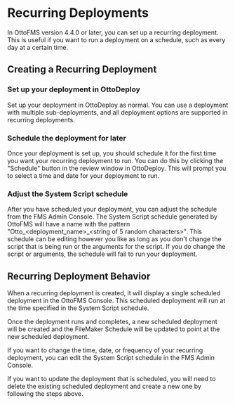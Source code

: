 
# Recurring Deployments

In OttoFMS version 4.4.0 or later, you can set up a recurring deployment. This is useful if you want to run a deployment on a schedule, such as every day at a certain time.

## Creating a Recurring Deployment

<Steps>

### Set up your deployment in OttoDeploy

Set up your deployment in OttoDeploy as normal. You can use a deployment with multiple sub-deployments, and all deployment options are supported in recurring deployments.

### Schedule the deployment for later

Once your deployment is set up, you should schedule it for the first time you want your recurring deployment to run. You can do this by clicking the "Schedule" button in the review window in OttoDeploy. This will prompt you to select a time and date for your deployment to run.

### Adjust the System Script schedule

After you have scheduled your deployment, you can adjust the schedule from the FMS Admin Console. The System Script schedule generated by OttoFMS will have a name with the pattern "Otto\_\<deployment_name\>\_\<string of 5 random characters>". This schedule can be editing however you like as long as you don't change the script that is being run or the arguments for the script. If you do change the script or arguments, the schedule will fail to run your deployment.

</Steps>

## Recurring Deployment Behavior

When a recurring deployment is created, it will display a single scheduled deployment in the OttoFMS Console. This scheduled deployment will run at the time specified in the System Script schedule.

Once the deployment runs and completes, a new scheduled deployment will be created and the FileMaker Schedule will be updated to point at the new scheduled deployment.

If you want to change the time, date, or frequency of your recurring deployment, you can edit the System Script schedule in the FMS Admin Console.

If you want to update the deployment that is scheduled, you will need to delete the existing scheduled deployment and create a new one by following the steps above.
